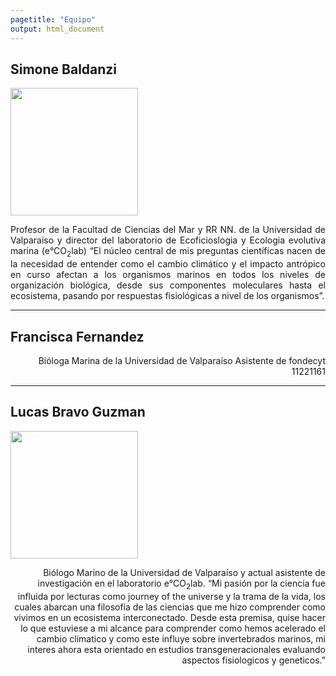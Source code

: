 ```yaml
---
pagetitle: "Equipo"
output: html_document
---
```

## Simone Baldanzi

![](images/simone.jpeg){width="5.4cm"}

<div style="text-align: justify"> Profesor de la Facultad de Ciencias del Mar y RR NN. de la Universidad de Valparaiso y director del laboratorio de Ecoficioslogia y Ecologia evolutiva marina (e°CO~2~lab) "El núcleo central de mis preguntas científicas nacen de la necesidad de entender como el cambio climático y el impacto antrópico en curso afectan a los organismos marinos en todos los niveles de organización biológica, desde sus componentes moleculares hasta el ecosistema, pasando por respuestas fisiológicas a nivel de los organismos".  </div>



------------------------------------------------------------------------

## Francisca Fernandez

<div style="text-align: right"> Bióloga Marina de la Universidad de Valparaíso Asistente de fondecyt 11221161  </div>



------------------------------------------------------------------------

## Lucas Bravo Guzman

![](images/lucas.jpg){width="5.4cm"}

<div style="text-align: right"> Biólogo Marino de la Universidad de Valparaíso y actual asistente de investigación en el laboratorio e°CO~2~lab. "Mi pasión por la ciencia fue influida por lecturas como journey of the universe y la trama de la vida, los cuales abarcan una filosofía de las ciencias que me hizo comprender como vivimos en un ecosistema interconectado. Desde esta premisa, quise hacer lo que estuviese a mi alcance para comprender como hemos acelerado el cambio climatico y como este influye sobre invertebrados marinos, mi interes ahora esta orientado en estudios transgeneracionales evaluando aspectos fisiologicos y geneticos." </div>

